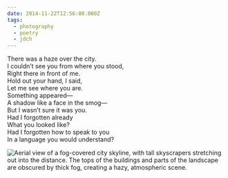 ```yaml
---
date: 2014-11-22T12:56:00.000Z
tags:
  - photography
  - poetry
  - jdch
---
```

There was a haze over the city.<br/>
I couldn’t see you from where you stood,<br/>
Right there in front of me.<br/>
Hold out your hand, I said,<br/>
Let me see where you are.<br/>
Something appeared—<br/>
A shadow like a face in the smog—<br/>
But I wasn’t sure it was you.<br/>
Had I forgotten already<br/>
What you looked like?<br/>
Had I forgotten how to speak to you<br/>
In a language you would understand?

![Aerial view of a fog-covered city skyline, with tall skyscrapers stretching out into the distance. The tops of the buildings and parts of the landscape are obscured by thick fog, creating a hazy, atmospheric scene.](../../assets/photos/20141122-IMG_0855.jpg)
